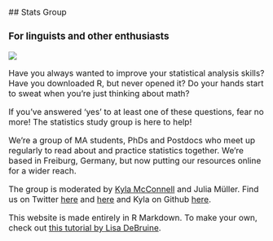 <title>Home</title>
<font size=3>
<br>
## Stats Group

### For linguists and other enthusiasts

![](img/computer.jpg)

Have you always wanted to improve your statistical analysis skills? Have you downloaded R, but never opened it? Do your hands start to sweat when you're just thinking about math?

If you've answered 'yes' to at least one of these questions, fear no more! The statistics study group is here to help!

We're a group of MA students, PhDs and Postdocs who meet up regularly to read about and practice statistics together. We're based in Freiburg, Germany, but now putting our resources online for a wider reach. 

The group is moderated by [Kyla McConnell](https://kyla-mcconnell.github.io/website/index.html) and Julia Müller. Find us on Twitter [here](https://twitter.com/McconnellKyla) and [here](https://twitter.com/JuliaMl94290124) and Kyla on Github [here](https://github.com/kyla-mcconnell).

This website is made entirely in R Markdown. To make your own, check out [this tutorial by Lisa DeBruine](https://debruine.github.io/tutorials/webpages.html#webpage-online).

</font>